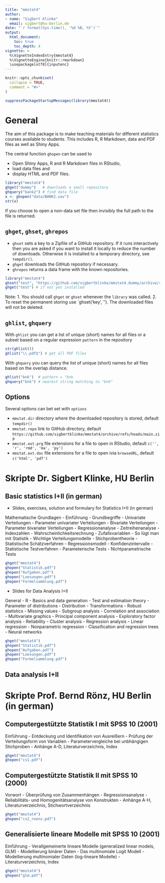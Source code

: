 ```yaml
---
title: "mmstat4"
author: 
- name: "Sigbert Klinke" 
  email: sigbert@hu-berlin.de
date: "`r format(Sys.time(), '%d %B, %Y')`"
output: 
  html_document:
    toc: true
    toc_depth: 4
vignette: > 
  %\VignetteIndexEntry{mmstat4} 
  %\VignetteEngine{knitr::rmarkdown} 
  \usepackage[utf8]{inputenc} 
---
```


```r
knitr::opts_chunk$set(
  collapse = TRUE,
  comment = "#>"
)
```

```r
suppressPackageStartupMessages(library(mmstat4))
```

# General

The aim of this package is to make teaching materials for different statistics courses available to students. This includes R, R Markdown, data and PDF files as well as Shiny Apps.

The central function `ghopen` can be used to

* Open Shiny Apps, R and R Markdown files in RStudio,
* load data files and
* display HTML and PDF files.

```r
library("mmstat4")
ghget("dummy")   # downloads a small repository
ghquery("bank2") # find data file 
x <- ghopen("data/BANK2.sav")
str(x)
```

If you choose to open a non-data set file then invisibly the full path to the file is returned.

## `ghget`, `ghset`, `ghrepos`

* `ghset` sets a key to a Zipfile of a GitHub repository. If it runs interactively then
you are asked if you want to install it locally to reduce the number of downloads. 
Otherwise it is installed to a temporary directory, see `tempdir()`.
* `ghget` downloads the GitHub repository if necessary. 
* `ghrepos` returns a data frame with the known repositories.

```r
library("mmstat4")
ghset("test", "https://github.com/sigbertklinke/mmstat4.dummy/archive/refs/heads/main.zip")
ghget("test") # if not yet installed
```

Note:
1. You should call `ghget` or `ghset` whenever the `library` was called.
2. To reset the permanent storing use `ghset('key', ''). The downloaded files will not be deleted.


## `ghlist`, `ghquery`

With `ghlist` you can get a list of unique (short) names for all files or a subset based on a regular expression `pattern` in the repository

```r
str(ghlist())
ghlist("\\.pdf$") # get all PDF files
```

With `ghquery` you can query the list of unique (short) names for all files based on the overlap distance.

```r
ghlist("bnk")  # pattern = "bnk
ghquery("bnk") # nearest string matching to "bnk"
```

## Options

Several options can bet set with `options`

* `mmstat.dir` directory where the downloaded repository is stored, default `tempdir()`
* `mmstat.repo` link to GitHub directory, default `https://github.com/sigbertklinke/mmstat4/archive/refs/heads/main.zip`
* `mmstat.ext.prg` file extensions for a file to open in RStudio, default `c('', 'r', 'rmd', 'ma', 'py')`
* `mmstat.ext.doc` file extensions for a file to open ivia `browseURL`, default `c('html', 'pdf')`

# Skripte Dr. Sigbert Klinke, HU Berlin

## Basic statistics I+II (in german)

* Slides, exercises, solution and formulary for Statistics I+II (in german)

Mathematische Grundlagen - Einführung - Grundbegriffe - Univariate Verteilungen - Parameter  univariater Verteilungen - Bivariate Verteilungen - Parameter bivariater Verteilungen - Regressionanalyse - Zeitreihenanalyse - Indexzahlen - Wahrscheinlichkeitsrechnung - Zufallsvariablen - So lügt man mit Statistik - Wichtige Verteilungsmodelle - Stichprobentheorie - Statistische Schätzverfahren - Regressionsmodell - Konfidenzintervalle - Statistische Testverfahren - Parameterische Tests - Nichtparametrische Tests

```r
ghget("mmstat4")
ghopen("Statistik.pdf")
ghopen("Aufgaben.pdf")
ghopen("Loesungen.pdf")
ghopen("Formelsammlung.pdf")
```

* Slides for Data Analysis I+II

General - R - Basics and data generation - Test and estimation theory - Parameter of
distributions - Distribution - Transformations - Robust statistics - Missing values -
Subgroup analysis - Correlation and association - Multivariate graphics - Principal component analysis - Exploratory factor analysis - Reliability - Cluster analysis -
Regression analysis - Linear regression - Nonparametric regression - Classification and regression trees - Neural networks

```r
ghget("mmstat4")
ghopen("Statistik.pdf")
ghopen("Aufgaben.pdf")
ghopen("Loesungen.pdf")
ghopen("Formelsammlung.pdf")
```

## Data analysis I+II

# Skripte Prof. Bernd Rönz, HU Berlin (in german)

## Computergestützte Statistik I mit SPSS 10 (2001)

Einführung - Entdeckung und Identifikation von Ausreißern - Prüfung der Verteilungsform von Variablen - Parametervergleiche bei unbhängigen Stichproben - Anhänge A-D, Literaturverzeichnis, Index

```r
ghget("mmstat4")
ghopen("cs1.pdf")
```

## Computergestützte Statistik II mit SPSS 10 (2000)

Vorwort - Überprüfung von Zusammenhängen - Regressionsanalyse - Reliabilitäts- und Homogenitätsanalyse von Konstrukten - Anhänge A-H, Literaturverzeichnis, Stichwortverzeichnis

```r
ghget("mmstat4")
ghopen("cs2_roenz.pdf")
```

## Generalisierte lineare Modelle mit SPSS 10 (2001)

Einführung - Verallgemeinerte lineare Modelle (generalized linear models, GLM) - Modellierung binärer Daten - Das multinomiale Logit Modell - Modellierung multinomialer Daten (log-lineare Modelle) - Literaturverzeichnis, Index 

```r
ghget("mmstat4")
ghopen("glm.pdf")
```

